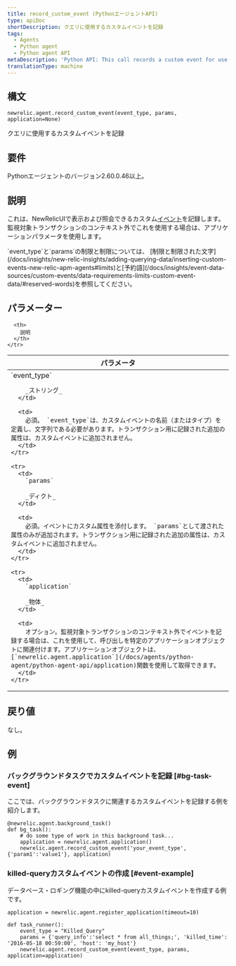 ```yaml
---
title: record_custom_event (PythonエージェントAPI)
type: apiDoc
shortDescription: クエリに使用するカスタムイベントを記録
tags:
  - Agents
  - Python agent
  - Python agent API
metaDescription: 'Python API: This call records a custom event for use in querying.'
translationType: machine
---
```


## 構文

```
newrelic.agent.record_custom_event(event_type, params, application=None)
```

クエリに使用するカスタムイベントを記録

## 要件

Pythonエージェントのバージョン2.60.0.46以上。

## 説明

これは、NewRelicUIで表示および照会できるカスタム[イベント](/docs/data-analysis/metrics/analyze-your-metrics/data-collection-metric-timeslice-event-data#event-data)を記録します。監視対象トランザクションのコンテキスト外でこれを使用する場合は、アプリケーションパラメータを使用します。

<Callout variant="important">
  `event_type`と`params`の制限と制限については、 [制限と制限された文字](/docs/insights/new-relic-insights/adding-querying-data/inserting-custom-events-new-relic-apm-agents#limits)と[予約語](/docs/insights/event-data-sources/custom-events/data-requirements-limits-custom-event-data/#reserved-words)を参照してください。
</Callout>

## パラメーター

<table>
  <thead>
    <tr>
      <th width="25%">
        パラメータ
      </th>

      <th>
        説明
      </th>
    </tr>
  </thead>

  <tbody>
    <tr>
      <td>
        `event_type`

        _ストリング_
      </td>

      <td>
        必須。 `event_type`は、カスタムイベントの名前（またはタイプ）を定義し、文字列である必要があります。トランザクション用に記録された追加の属性は、カスタムイベントに追加されません。
      </td>
    </tr>

    <tr>
      <td>
        `params`

        _ディクト_
      </td>

      <td>
        必須。イベントにカスタム属性を添付します。 `params`として渡された属性のみが追加されます。トランザクション用に記録された追加の属性は、カスタムイベントに追加されません。
      </td>
    </tr>

    <tr>
      <td>
        `application`

        _物体_
      </td>

      <td>
        オプション。監視対象トランザクションのコンテキスト外でイベントを記録する場合は、これを使用して、呼び出しを特定のアプリケーションオブジェクトに関連付けます。アプリケーションオブジェクトは、 [`newrelic.agent.application`](/docs/agents/python-agent/python-agent-api/application)関数を使用して取得できます。
      </td>
    </tr>
  </tbody>
</table>

## 戻り値

なし。

## 例

### バックグラウンドタスクでカスタムイベントを記録 [#bg-task-event]

ここでは、バックグラウンドタスクに関連するカスタムイベントを記録する例を紹介します。

```
@newrelic.agent.background_task() 
def bg_task(): 
	# do some type of work in this background task...
	application = newrelic.agent.application()
	newrelic.agent.record_custom_event('your_event_type', {'param1':'value1'}, application)
```

### killed-queryカスタムイベントの作成 [#event-example]

データベース・ロギング機能の中にkilled-queryカスタムイベントを作成する例です。

```
application = newrelic.agent.register_application(timeout=10)

def task_runner(): 
	event_type = "Killed_Query" 
	params = {'query_info':'select * from all_things;', 'killed_time': '2016-05-18 00:59:00', 'host': 'my_host'} 
	newrelic.agent.record_custom_event(event_type, params, application=application)
```